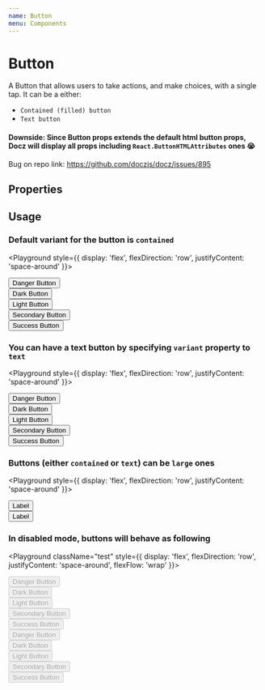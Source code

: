 ```yaml
---
name: Button
menu: Components
---
```



# Button

A Button that allows users to take actions, and make choices, with a single tap. It can be a either:

- `Contained (filled) button`
- `Text button`

#### Downside: Since Button props extends the default html button props, Docz will display all props including `React.ButtonHTMLAttributes` ones 😭

Bug on repo link: https://github.com/doczjs/docz/issues/895

## Properties

<Props of={Button} />

## Usage

### Default variant for the button is `contained`

<Playground style={{ display: 'flex', flexDirection: 'row', justifyContent: 'space-around' }}>
  <div>
    <Button nature="danger">Danger Button</Button>
  </div>

<div>
  <Button nature='dark'>Dark Button</Button>
</div>

<div>
  <Button nature='light'>Light Button</Button>
</div>

<div>
  <Button nature='secondary'>Secondary Button</Button>
</div>

  <div>
    <Button nature="success">Success Button</Button>
  </div>
</Playground>

### You can have a text button by specifying `variant` property to `text`

<Playground style={{ display: 'flex', flexDirection: 'row', justifyContent: 'space-around' }}>
  <div>
    <Button nature="danger" variant="text">Danger Button</Button>
  </div>

<div>
  <Button nature='dark' variant='text'>
    Dark Button
  </Button>
</div>

<div>
  <Button nature='light' variant='text'>
    Light Button
  </Button>
</div>

<div>
  <Button nature='secondary' variant='text'>
    Secondary Button
  </Button>
</div>

  <div>
    <Button nature="success" variant="text">Success Button</Button>
  </div>
</Playground>

### Buttons (either `contained` or `text`) can be `large` ones

<Playground style={{ display: 'flex', flexDirection: 'row', justifyContent: 'space-around' }}>
<div>
  <Button nature='secondary' variant='text' large={true}>
    Label
  </Button>
</div>

  <div>
    <Button nature="success" large={true}>Label</Button>
  </div>
</Playground>

### In disabled mode, buttons will behave as following

<Playground className="test" style={{ display: 'flex', flexDirection: 'row', justifyContent: 'space-around', flexFlow: 'wrap' }}>
<div style={{ display: 'flex', justifyContent: 'space-around', width: '100%' }}>
  <div>
    <Button nature="danger" disabled>Danger Button</Button>
  </div>

<div>
  <Button nature='dark' disabled>
    Dark Button
  </Button>
</div>

<div>
  <Button nature='light' disabled>
    Light Button
  </Button>
</div>

<div>
  <Button nature='secondary' disabled>
    Secondary Button
  </Button>
</div>

  <div>
    <Button nature="success" disabled>Success Button</Button>
  </div>
</div>

<div style={{ display: 'flex', justifyContent: 'space-around', width: '100%', margin: '10px 0' }}>
  <div>
    <Button nature="danger" variant="text" disabled>Danger Button</Button>
  </div>

<div>
  <Button nature='dark' variant='text' disabled>
    Dark Button
  </Button>
</div>

<div>
  <Button nature='light' variant='text' disabled>
    Light Button
  </Button>
</div>

<div>
  <Button nature='secondary' variant='text' disabled>
    Secondary Button
  </Button>
</div>

<div>
  <Button nature="success" variant="text" disabled>Success Button</Button>
  </div>
</div>
</Playground>

